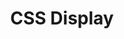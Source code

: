 ---
id: "web_tf_easy_017"
questionType: "TRUE_FALSE"
title: "CSS Display"
statement: "The 'display: none' property hides an element from the page."
difficulty: "EASY"
category: "Web Development"
correctAnswer: true
explanation: "'display: none' removes the element from the layout and display."
---